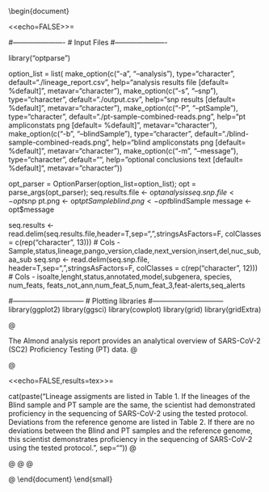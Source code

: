 %
\documentclass[12pt]{article}
\usepackage{Sweave}
\usepackage{pdflscape}
\usepackage{geometry}
\usepackage{longtable}
\usepackage{graphicx}
\geometry{letterpaper, portrait, margin=1in}
\SweaveOpts{height=6,width=10,echo=FALSE}
\setkeys{Gin}{width=6in}
\usepackage[format=hang,font=small,labelfont=bf]{caption}
\usepackage[dvipsnames]{xcolor}

\title{SARS-CoV-2 Proficiencty Testing Analysis \protect\\[0.2in]Almond Analysis for:\protect\\"Title goes here"}


\begin{document}
\maketitle
\tableofcontents

<<echo=FALSE>>=

#----------------------
# Input Files
#----------------------

library("optparse")

option_list = list(
  make_option(c("-a", "--analysis"), type="character", default="./lineage_report.csv",
              help="analysis results file [default= %default]", metavar="character"),
  make_option(c("-s", "--snp"), type="character", default="./output.csv",
              help="snp results [default= %default]", metavar="character"),
  make_option(c("-P", "--ptSample"), type="character", default="./pt-sample-combined-reads.png",
              help="pt ampliconstats png [default= %default]", metavar="character"),
  make_option(c("-b", "--blindSample"), type="character", default="./blind-sample-combined-reads.png",
              help="blind ampliconstats png [default= %default]", metavar="character"),
  make_option(c("-m", "--message"), type="character", default="",
              help="optional conclusions text [default= %default]", metavar="character"))


opt_parser = OptionParser(option_list=option_list);
opt = parse_args(opt_parser);
seq.results.file <- opt$analysis
seq.snp.file <- opt$snp
pt.png <- opt$ptSample
blind.png <- opt$blindSample
message <- opt$message

  seq.results <- read.delim(seq.results.file,header=T,sep=",",stringsAsFactors=F,
    colClasses = c(rep("character", 13)))
    # Cols - Sample,status,lineage,pango_version,clade,next_version,insert,del,nuc_sub,aa_sub
  seq.snp <- read.delim(seq.snp.file, header=T,sep=",",stringsAsFactors=F,
    colClasses = c(rep("character", 12)))
    # Cols - isoalte,lenght,status,annotated,model,subgenera, species, num_feats, feats_not_ann,num_feat_5,num_feat_3,feat-alerts,seq_alerts

#------------------------------
# Plotting libraries
#------------------------------
library(ggplot2)
library(ggsci)
library(cowplot)
library(grid)
library(gridExtra)

@
\newpage
\section{Overview}
\setlength\floatsep{0pt}
\setlength\intextsep{0pt}

The Almond analysis report provides an analytical overview of SARS-CoV-2 (SC2) Proficiency Testing (PT) data.
@
\vspace{20pt}


@
\section{Results}
<<echo=FALSE,results=tex>>=

cat(paste("Lineage assigments are listed in Table 1. If the lineages of the Blind sample and PT sample are the same, the scientist had demonstrated proficiency in the sequencing of SARS-CoV-2 using the tested protocol. Deviations from the reference genome are listed in Table 2. If there are no deviations between the Blind and PT samples and the reference genome, this scientist demonstrates proficiency in the sequencing of SARS-CoV-2 using the tested protocol.\n", sep=""))
@
\vspace{20pt}

@
\subsection{Lineage Analysis}
\begin{small}
<<echo=FALSE,results=tex>>=

cat(paste("Lineage assigments are listed in Table 1. If the lineages of the Blind sample and PT sample are the same, the scientist had demonstrated proficiency in the sequencing of SARS-CoV-2 using the tested protocol.\n", sep=""))
@
\vspace{20pt}
<<label=xtable2,echo=FALSE,results=tex>>=

#---------------------------
# Table 2 - Analysis Summary
#---------------------------
library(xtable)
library(stringr)
library(dplyr)

lineages <- seq.results
lineages <- lineages %>%
              select(taxon,lineage,scorpio_call,status)
names(lineages)[1] <- "Sample"
names(lineages)[2] <- "Lineage"
names(lineages)[3] <- "Scorpio Call"
names(lineages)[4] <- "Status"

dat <- lineages
x <- xtable(dat)
colnames(x) <- c("Sample","Lineage","Scorpio Call","Status")
next.table <- 1
align(x) <- xalign(x)
digits(x) <- xdigits(x)
display(x) <- xdisplay(x)
print(xtable(x, caption = "A summary of the lineages of the tested samples. The assigned lineages of the BlindComp and BlindPT samples should be the same for the scientist to pass the PT analysis.",
  label = "tab:one"), hline.after=c(-1,0), tabular.environment = "longtable", caption.placement = "top", include.rownames=FALSE)
next.table <- next.table + 1

@
\end{small}


@
\subsection{SNP Analysis}
\begin{small}
<<echo=FALSE,results=tex>>=

cat(paste("Deviations from the reference genome are listed in Table 2. If there are no deviations between the Blind and PT samples and the reference genome, this scientist demonstrates proficiency in the sequencing of SARS-CoV-2 using the tested protocol. \n", sep=""))
@
\vspace{20pt}
<<label=xtable2,echo=FALSE,results=tex>>=

#---------------------------
# Table 2 - Analysis Summary
#---------------------------
library(xtable)
library(stringr)
library(dplyr)

vcf <- seq.snp
names(vcf)[1] <- "Chromosome"

dat <- vcf
x <- xtable(dat)
colnames(x) <- c("Chrom","Position","ID","Ref","Alt","Qual", "Filter", "Info", "Format", "Ref", "BlindComp", "BlindPT")
next.table <- 1
align(x) <- xalign(x)
digits(x) <- xdigits(x)
display(x) <- xdisplay(x)
print(xtable(x, caption = "A summary of the in-depth nucleotide comparison. Chrom refers to the chromosome the difference was identified. Since these are closed genomes, the value for Chrom should be 1. The position where the variation was found is listed in column Position. The Ref and Alt columns show the original nucleodtide in the reference genome and the alternative nucleotide, respectively. The numerical values of columns Ref, BlindComp, and BlindPT refer to which nucleotide is present in the genome at that specific position. If the number is 0, then the Ref nucleotide is present. If the number is 1, the alternative nucleotide was found at that position in the genome. The values for BlindComp and BlindPT should be the same for the scientist to pass the PT analysis.",
  label = "tab:one"), hline.after=c(-1,0), tabular.environment = "longtable", caption.placement = "top", include.rownames=FALSE)
next.table <- next.table + 1

@
\end{small}



@
\subsection{Amplicon Coverage Analysis}
\begin{small}
<<echo=FALSE,results=tex>>=

cat(paste("Below are figures of the amplicon coverage of the PT sample and Blind sample. If there are low coverages in the PT sample that match the low coverage regions of BlindC, it may be  possible that there is lower primer binding affinity in those areas (possibly due to mutations). However, if there are regions of low coverage in the PT sample that do not match the amplicon coverage of the Blind sample, the scientist may have to repeat the PT sequencing run. \n", sep=""))
@
\vspace{20pt}
@
\begin{figure}[htb]
\centering
  \includegraphics{pt-sample-combined-reads.png}
  \caption{Amplicon coverage of the PT sample reads.}
\end{figure}

@
\vspace{40pt}
@
\begin{figure}[htb]
\centering
  \includegraphics{blind-sample-combined-reads.png}
  \caption{Amplicon coverage of the blind sample reads.}
\end{figure}

@
\end{small}

@
\end{document}
\end{small}
